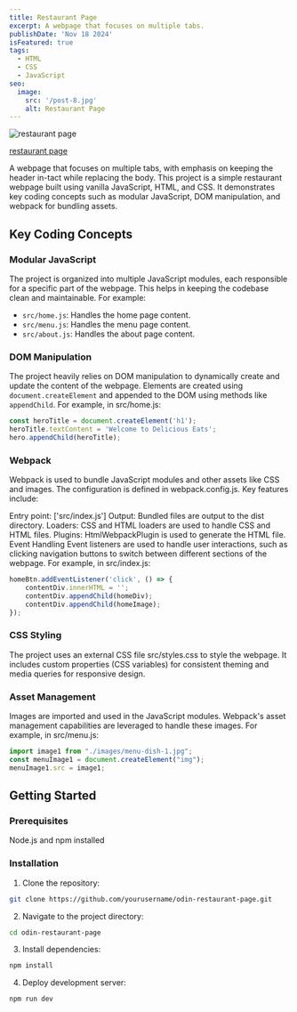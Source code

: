 ```yaml
---
title: Restaurant Page
excerpt: A webpage that focuses on multiple tabs.
publishDate: 'Nov 18 2024'
isFeatured: true
tags:
  - HTML
  - CSS
  - JavaScript
seo:
  image:
    src: '/post-8.jpg'
    alt: Restaurant Page
---
```


<Image src={postImage} alt="restaurant page" />

<a href="https://erikgrinn.github.io/odin-restaurant-page/" target="_blank">restaurant page</a>

A webpage that focuses on multiple tabs, with emphasis on keeping the header in-tact while replacing the body.
This project is a simple restaurant webpage built using vanilla JavaScript, HTML, and CSS. It demonstrates key coding concepts such as modular JavaScript, DOM manipulation, and webpack for bundling assets.

## Key Coding Concepts

### Modular JavaScript
The project is organized into multiple JavaScript modules, each responsible for a specific part of the webpage. This helps in keeping the codebase clean and maintainable. For example:
- `src/home.js`: Handles the home page content.
- `src/menu.js`: Handles the menu page content.
- `src/about.js`: Handles the about page content.

### DOM Manipulation
The project heavily relies on DOM manipulation to dynamically create and update the content of the webpage. Elements are created using `document.createElement` and appended to the DOM using methods like `appendChild`. For example, in src/home.js:
```js
const heroTitle = document.createElement('h1');
heroTitle.textContent = 'Welcome to Delicious Eats';
hero.appendChild(heroTitle);
```

### Webpack
Webpack is used to bundle JavaScript modules and other assets like CSS and images. The configuration is defined in webpack.config.js. Key features include:

Entry point: ['src/index.js']
Output: Bundled files are output to the dist directory.
Loaders: CSS and HTML loaders are used to handle CSS and HTML files.
Plugins: HtmlWebpackPlugin is used to generate the HTML file.
Event Handling
Event listeners are used to handle user interactions, such as clicking navigation buttons to switch between different sections of the webpage. For example, in src/index.js:
```js
homeBtn.addEventListener('click', () => {
    contentDiv.innerHTML = '';
    contentDiv.appendChild(homeDiv);
    contentDiv.appendChild(homeImage);
});
```

### CSS Styling
The project uses an external CSS file src/styles.css to style the webpage. It includes custom properties (CSS variables) for consistent theming and media queries for responsive design.

### Asset Management
Images are imported and used in the JavaScript modules. Webpack's asset management capabilities are leveraged to handle these images. For example, in src/menu.js:
```js
import image1 from "./images/menu-dish-1.jpg";
const menuImage1 = document.createElement("img");
menuImage1.src = image1;
```

## Getting Started
### Prerequisites
Node.js and npm installed
### Installation
1. Clone the repository:
```bash
git clone https://github.com/yourusername/odin-restaurant-page.git
```
2. Navigate to the project directory:
```bash
cd odin-restaurant-page
```

3. Install dependencies:
```bash
npm install
```

4. Deploy development server:
```bash
npm run dev
```
